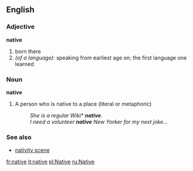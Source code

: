 ==English==

===Adjective===
'''native'''
# born there
# ''(of a language):'' speaking from earliest age on; the first language one learned

===Noun===
'''native'''
# A person who is native to a place (literal or metaphoric)
#:''She is a regular Wiki* '''native'''.''
#:''I need a volunteer '''native''' New Yorker for my next joke...''

===See also===
*[[nativity scene]]

[[fr:native]]
[[it:native]]
[[pl:Native]]
[[ru:Native]]